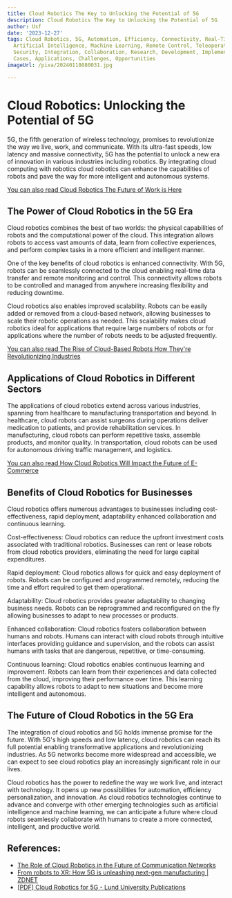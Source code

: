 ```yaml
---
title: Cloud Robotics The Key to Unlocking the Potential of 5G
description: Cloud Robotics The Key to Unlocking the Potential of 5G
author: Usf
date: '2023-12-27'
tags: Cloud Robotics, 5G, Automation, Efficiency, Connectivity, Real-Time Data, IoT,
  Artificial Intelligence, Machine Learning, Remote Control, Teleoperation, Telepresence,
  Security, Integration, Collaboration, Research, Development, Implementation, Use
  Cases, Applications, Challenges, Opportunities
imageUrl: /pixa/20240118080031.jpg

---
```

# Cloud Robotics: Unlocking the Potential of 5G

5G, the fifth generation of wireless  technology, promises to  revolutionize  the way we live, work, and communicate. With its ultra-fast speeds, low latency and massive connectivity, 5G has the potential to unlock a new era of innovation in various industries including robotics.  By integrating cloud computing with robotics cloud robotics can  enhance the capabilities of robots and pave  the way for more intelligent and autonomous systems.

[You can also read Cloud Robotics The Future of Work is Here](Cloud%20Robotics%20The%20Future%20of%20Work%20is%20Here)


##  The Power of Cloud Robotics in the  5G Era

Cloud robotics  combines the best of two worlds: the physical capabilities of robots and the computational power of the cloud. This integration allows robots to access vast  amounts of data, learn from collective experiences, and perform complex tasks in a more  efficient and intelligent manner.

One of the  key benefits of cloud robotics is  enhanced connectivity. With 5G, robots can be seamlessly connected to  the cloud enabling real-time data transfer and remote monitoring and  control. This connectivity allows robots to be controlled and managed from anywhere increasing flexibility and reducing downtime.

Cloud robotics also enables improved scalability. Robots can be easily added or removed from a cloud-based network, allowing  businesses to scale their robotic operations as needed.  This scalability makes cloud robotics ideal for applications that require large numbers of robots or for applications where the number of robots needs to  be adjusted frequently.

[You can also read The Rise of Cloud-Based Robots How They're Revolutionizing  Industries](The%20Rise%20of%20Cloud-Based%20Robots%20How%20They%27re%20Revolutionizing%20Industries)


## Applications of  Cloud Robotics in Different Sectors

The applications of cloud robotics  extend across  various industries, spanning from healthcare to manufacturing transportation and beyond. In healthcare, cloud robots can assist  surgeons during  operations deliver medication to  patients, and provide rehabilitation services. In manufacturing,  cloud  robots  can perform repetitive tasks, assemble products, and monitor quality.  In transportation, cloud robots can be used for autonomous driving traffic  management, and logistics.

[You can also read How Cloud Robotics Will Impact the Future of E-Commerce](How%20Cloud%20Robotics%20Will%20Impact%20the%20Future%20of%20E-Commerce)


## Benefits  of Cloud Robotics for Businesses

Cloud robotics offers numerous advantages to  businesses including cost-effectiveness,  rapid deployment, adaptability enhanced collaboration and continuous learning.

Cost-effectiveness: Cloud robotics can reduce the  upfront investment costs  associated with traditional robotics. Businesses can rent or  lease robots from cloud robotics providers, eliminating the need for large capital expenditures.

Rapid deployment: Cloud robotics allows for quick and easy deployment of robots. Robots can be configured and programmed remotely, reducing  the time and effort required to get them operational.

Adaptability: Cloud robotics provides greater adaptability  to changing business needs. Robots can be reprogrammed  and reconfigured on the fly allowing businesses to adapt to new  processes or  products.

Enhanced collaboration: Cloud robotics fosters collaboration between humans and  robots. Humans  can interact with cloud robots through intuitive interfaces providing guidance and supervision, and the robots can  assist humans with tasks that are dangerous, repetitive, or time-consuming.

Continuous learning: Cloud robotics  enables continuous learning and improvement. Robots can learn from their experiences and data collected from the cloud, improving their performance over time.  This learning capability allows robots to adapt to  new  situations and become more intelligent and autonomous.

## The Future of Cloud Robotics  in the 5G  Era

The integration  of cloud robotics and 5G  holds immense promise for the future. With 5G's high speeds and low latency, cloud robotics can reach its full potential enabling transformative applications and  revolutionizing industries. As 5G networks become more widespread and accessible, we can expect to see cloud robotics play  an increasingly significant role in our lives.

Cloud robotics has the power to redefine the way we  work live, and interact with technology. It opens  up new possibilities for automation, efficiency personalization,  and innovation. As cloud robotics  technologies continue  to advance  and converge with  other  emerging technologies such as artificial intelligence and machine learning, we can anticipate a future where  cloud robots seamlessly collaborate with humans to create a more connected, intelligent, and productive world.

## References:
- [The Role of Cloud Robotics in the Future of Communication Networks](https://utilitiesone.com/the-role-of-cloud-robotics-in-the-future-of-communication-networks)
- [From robots to XR: How 5G is unleashing next-gen manufacturing | ZDNET](https://www.zdnet.com/article/from-robots-to-xr-how-5g-is-unleashing-next-gen-manufacturing/)
- [[PDF] Cloud Robotics for 5G - Lund University Publications](https://lup.lub.lu.se/luur/download?func=downloadFile&recordOId=8894262&fileOId=8894264)
